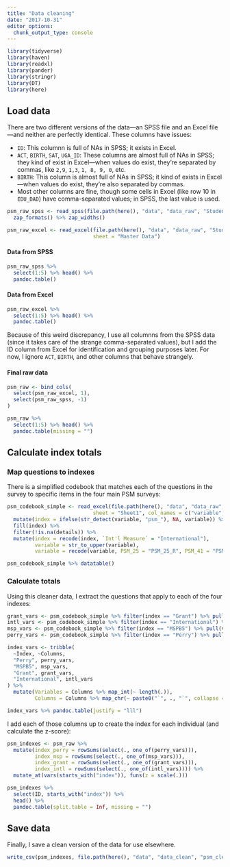 ```yaml
---
title: "Data cleaning"
date: "2017-10-31"
editor_options: 
  chunk_output_type: console
---
```


```r
library(tidyverse)
library(haven)
library(readxl)
library(pander)
library(stringr)
library(DT)
library(here)
```

## Load data

There are two different versions of the data—an SPSS file and an Excel file—and neither are perfectly identical. These columns have issues:

- `ID`: This columnn is full of NAs in SPSS; it exists in Excel.
- `ACT`, `BIRTH`, `SAT`, `UGA_ID`: These columns are almost full of NAs in SPSS; they kind of exist in Excel—when values do exist, they're separated by commas, like `2,9`, `1,3`, `1, 8, 9, 0`, etc.
- `BIRTH`: This column is almost full of NAs in SPSS; it kind of exists in Excel—when values do exist, they're also separated by commas.
- Most other columns are fine, though some cells in Excel (like row 10 in `EDU_DAD`) have comma-separated values; in SPSS, the last value is used.

```r
psm_raw_spss <- read_spss(file.path(here(), "data", "data_raw", "Student PSM Survey Data.sav")) %>% 
  zap_formats() %>% zap_widths()

psm_raw_excel <- read_excel(file.path(here(), "data", "data_raw", "Student PSM Survey Master Data.xlsx"),
                            sheet = "Master Data")
```

#### Data from SPSS

```r
psm_raw_spss %>%
  select(1:5) %>% head() %>% 
  pandoc.table()
```

#### Data from Excel

```r
psm_raw_excel %>%
  select(1:5) %>% head() %>%
  pandoc.table()
```

Because of this weird discrepancy, I use all columnns from the SPSS data (since it takes care of the strange comma-separated values), but I add the ID column from Excel for identification and grouping purposes later. For now, I ignore `ACT`, `BIRTH`, and other columns that behave strangely.

#### Final raw data

```r
psm_raw <- bind_cols(
  select(psm_raw_excel, 1),
  select(psm_raw_spss, -1)
)

psm_raw %>% 
  select(1:5) %>% head() %>%
  pandoc.table(missing = "")
```


## Calculate index totals

### Map questions to indexes

There is a simplified codebook that matches each of the questions in the survey to specific items in the four main PSM surveys:

```r
psm_codebook_simple <- read_excel(file.path(here(), "data", "data_raw", "psm measures_1.xls"),
                            sheet = "Sheet1", col_names = c("variable", "details", "question")) %>%
  mutate(index = ifelse(str_detect(variable, "psm_"), NA, variable)) %>%
  fill(index) %>%
  filter(!is.na(details)) %>%
  mutate(index = recode(index, `Int'l Measure` = "International"),
         variable = str_to_upper(variable),
         variable = recode(variable, PSM_25 = "PSM_25_R", PSM_41 = "PSM_41_R"))

psm_codebook_simple %>% datatable()
```

### Calculate totals

Using this cleaner data, I extract the questions that apply to each of the four indexes:

```r
grant_vars <- psm_codebook_simple %>% filter(index == "Grant") %>% pull(variable)
intl_vars <- psm_codebook_simple %>% filter(index == "International") %>% pull(variable)
msp_vars <- psm_codebook_simple %>% filter(index == "MSPB5") %>% pull(variable)
perry_vars <- psm_codebook_simple %>% filter(index == "Perry") %>% pull(variable)

index_vars <- tribble(
  ~Index, ~Columns,
  "Perry", perry_vars,
  "MSPB5", msp_vars,
  "Grant", grant_vars,
  "International", intl_vars
) %>%
  mutate(Variables = Columns %>% map_int(~ length(.)),
         Columns = Columns %>% map_chr(~ paste0("`", ., "`", collapse = ", ")))

index_vars %>% pandoc.table(justify = "lll")
```

I add each of those columns up to create the index for each individual (and calculate the z-score):

```r
psm_indexes <- psm_raw %>%
  mutate(index_perry = rowSums(select(., one_of(perry_vars))),
         index_msp = rowSums(select(., one_of(msp_vars))),
         index_grant = rowSums(select(., one_of(grant_vars))),
         index_intl = rowSums(select(., one_of(intl_vars)))) %>%
  mutate_at(vars(starts_with("index")), funs(z = scale(.)))

psm_indexes %>% 
  select(ID, starts_with("index")) %>%
  head() %>%
  pandoc.table(split.table = Inf, missing = "")
```

## Save data

Finally, I save a clean version of the data for use elsewhere.

```r
write_csv(psm_indexes, file.path(here(), "data", "data_clean", "psm_clean.csv"))
```

